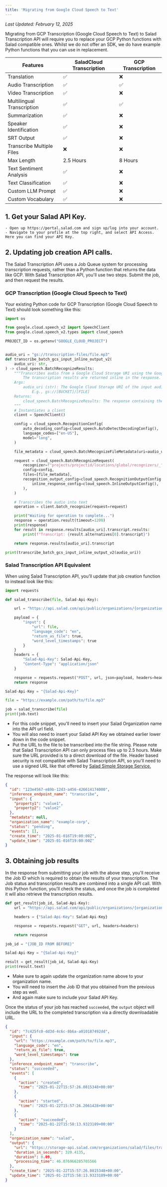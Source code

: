 ```yaml
---
title: 'Migrating from Google Cloud Speech to Text'
---
```


_Last Updated: February 12, 2025_

Migrating from GCP Transcription (Google Cloud Speech to Text) to Salad Transcription API will require you to replace
your GCP Python functions with Salad compatible ones. Whilst we do not offer an SDK, we do have example Python functions
that you can use in replacement.

| Features                   | SaladCloud Transcription | GCP Transcription |
| -------------------------- | ------------------------ | ----------------- |
| Translation                | ✅                       | ❌                |
| Audio Transcription        | ✅                       | ✅                |
| Video Transcription        | ✅                       | ❌                |
| Multilingual Transcription | ✅                       | ✅                |
| Summarization              | ✅                       | ❌                |
| Speaker Identification     | ✅                       | ❌                |
| SRT Output                 | ✅                       | ❌                |
| Transcribe Multiple Files  | ❌                       | ❌                |
| Max Length                 | 2.5 Hours                | 8 Hours           |
| Text Sentiment Analysis    | ✅                       | ❌                |
| Text Classification        | ✅                       | ❌                |
| Custom LLM Prompt          | ✅                       | ❌                |
| Custom Vocabulary          | ✅                       | ❌                |

## 1. Get your Salad API Key.

    - Open up https://portal.salad.com and sign up/log into your account.
    - Navigate to your profile at the top right, and select API Access. Here you can find your API Key.

## 2. Updating job creation API calls.

The Salad Transcription API uses a Job Queue system for processing transcription requests, rather than a Python function
that returns the data like GCP. With Salad Transcription API, you'll use two steps. Submit the job, and then request the
results.

### GCP Transcription (Google Cloud Speech to Text)

Your existing Python code for GCP Transcription (Google Cloud Speech to Text) should look something like this:

```Python
import os

from google.cloud.speech_v2 import SpeechClient
from google.cloud.speech_v2.types import cloud_speech

PROJECT_ID = os.getenv("GOOGLE_CLOUD_PROJECT")


audio_uri = "gs://transcription-files/file.mp3"
def transcribe_batch_gcs_input_inline_output_v2(
    audio_uri: str,
) -> cloud_speech.BatchRecognizeResults:
    """Transcribes audio from a Google Cloud Storage URI using the Google Cloud Speech-to-Text API.
        The transcription results are returned inline in the response.
    Args:
        audio_uri (str): The Google Cloud Storage URI of the input audio file.
            E.g., gs://[BUCKET]/[FILE]
    Returns:
        cloud_speech.BatchRecognizeResults: The response containing the transcription results.
    """
    # Instantiates a client
    client = SpeechClient()

    config = cloud_speech.RecognitionConfig(
        auto_decoding_config=cloud_speech.AutoDetectDecodingConfig(),
        language_codes=["en-US"],
        model="long",
    )

    file_metadata = cloud_speech.BatchRecognizeFileMetadata(uri=audio_uri)

    request = cloud_speech.BatchRecognizeRequest(
        recognizer=f"projects/projectid/locations/global/recognizers/_",
        config=config,
        files=[file_metadata],
        recognition_output_config=cloud_speech.RecognitionOutputConfig(
            inline_response_config=cloud_speech.InlineOutputConfig(),
        ),
    )

    # Transcribes the audio into text
    operation = client.batch_recognize(request=request)

    print("Waiting for operation to complete...")
    response = operation.result(timeout=1200)
    print(response)
    for result in response.results[audio_uri].transcript.results:
        print(f"Transcript: {result.alternatives[0].transcript}")

    return response.results[audio_uri].transcript

print(transcribe_batch_gcs_input_inline_output_v2(audio_uri))
```

### Salad Transcription API Equivalent

When using Salad Transcription API, you’ll update that job creation function to instead look like this:

```Python
import requests

def salad_transcribe(file, Salad-Api-Key):

    url = "https://api.salad.com/api/public/organizations/{organization_name}/inference-endpoints/transcribe/jobs"

    payload = {
        "input": {
       	    "url": file,
       	    "language_code": "en",
       	    "return_as_file": true,
       	    "word_level_timestamps": true
        }
    }
    headers = {
        "Salad-Api-Key": Salad-Api-Key,
        "Content-Type": "application/json"
    }

    response = requests.request("POST", url, json=payload, headers=headers)
    return response

Salad-Api-Key = "{Salad-Api-Key}"

file = "https://example.com/path/to/file.mp3"

job = salad_transcribe(file)
print(job.text)
```

- For this code snippet, you'll need to insert your Salad Organization name into the API url field.
- You will also need to insert your Salad API Key we obtained earlier lower down in the code snippet.
- Put the URL to the file to be transcribed into the file string. Please note that Salad Transcription API can only
  process files up to 2.5 hours. Make sure the URL provided is to a direct download of the file. Header based security
  is not compatible with Salad Transcription API, so you'll need to use a signed URL like that offered by
  [Salad Simple Storage Service.](/storage/explanation/overview#upload-a-file)

The response will look like this:

```json
{
  "id": "123e4567-e89b-12d3-a456-426614174000",
  "inference_endpoint_name": "transcribe",
  "input": {
    "property1": "value1",
    "property2": "value2"
  },
  "metadata": null,
  "organization_name": "example-corp",
  "status": "pending",
  "events": [],
  "create_time": "2025-01-016T19:00:00Z",
  "update_time": "2025-01-016T19:00:00Z"
}
```

## 3. Obtaining job results

In the response from submitting your job with the above step, you'll receive the Job ID which is required to obtain the
results of your transcription. The Job status and transcription results are combined into a single API call. With this
Python function, you'll check the status, and once the job is completed it will also retrieve the transcription results.

```Python
def get_result(job_id, Salad-Api-Key):
    url = "https://api.salad.com/api/public/organizations/{organization_name}/inference-endpoints/transcribe/jobs/" + job_id

    headers = {"Salad-Api-Key": Salad-Api-Key}

    response = requests.request("GET", url, headers=headers)

    return response

job_id = "{JOB_ID FROM BEFORE}"

Salad-Api-Key = "{Salad-Api-Key}"

result = get_result(job_id, Salad-Api-Key)
print(result.text)
```

- Make sure to again update the organization name above to your organization name.
- You will need to insert the Job ID that you obtained from the previous step as well.
- And again make sure to include your Salad API Key.

Once the status of your job has reached `succeeded`, the `output` object will include the URL to the completed
transcription via a directly downloadable URL.

```json
{
  "id": "7c425fc0-dd3d-4c6c-8b6a-a010187492dd",
  "input": {
    "url": "https://example.com/path/to/file.mp3",
    "language_code": "en",
    "return_as_file": true,
    "word_level_timestamps": true
  },
  "inference_endpoint_name": "transcribe",
  "status": "succeeded",
  "events": [
    {
      "action": "created",
      "time": "2025-01-22T15:57:26.0815348+00:00"
    },
    {
      "action": "started",
      "time": "2025-01-22T15:57:26.2061428+00:00"
    },
    {
      "action": "succeeded",
      "time": "2025-01-22T15:58:13.9323189+00:00"
    }
  ],
  "organization_name": "salad",
  "output": {
    "url": "https://storage-api.salad.com/organizations/salad/files/transcription/73b2ee75-664e-4332-a853-9210dde5c5fd?token=ac34664a-088d-4c72-b53c-c99cfbf538",
    "duration_in_seconds": 320.4135,
    "duration": 0.09,
    "processing_time": 46.076966285705566
  },
  "create_time": "2025-01-22T15:57:26.0815348+00:00",
  "update_time": "2025-01-22T15:58:13.9323189+00:00"
}
```
